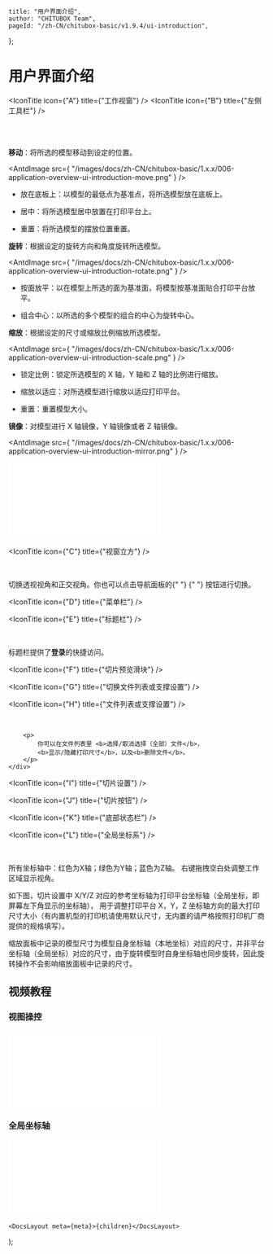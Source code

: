 
	title: "用户界面介绍",
	author: "CHITUBOX Team",
	pageId: "/zh-CN/chitubox-basic/v1.9.4/ui-introduction",
};

# 用户界面介绍

<ImageContainer>
	<AntdImage
		src={
			"/images/docs/zh-CN/chitubox-basic/1.x.x/006-application-overview-ui-introduction001--1.png"
		}
		style={{ width: "100%", maxWidth: "1300px" }}
	/>
</ImageContainer>

<IconTitle icon={"A"} title={"工作视窗"} />
<IconTitle icon={"B"} title={"左侧工具栏"} />

<div style={{ display: "flex" }}>
	<div>&emsp;&emsp;&emsp;</div>
	<div>
		<div>
			<AntdImage
				src={
					"/images/docs/zh-CN/chitubox-basic/1.x.x/006-application-overview-ui-introduction001b1.png"
				}
			/>
		</div>
		<br />
		<ImageComparison
			img1Src={"/images/docs/zh-CN/chitubox-basic/1.x.x/gif/005move.gif"}
			text1={"移动"}
			img2Src={
				"/images/docs/zh-CN/chitubox-basic/1.x.x/gif/006rotate.gif"
			}
			text2={"旋转"}
		/>
		<ImageComparison
			img1Src={"/images/docs/zh-CN/chitubox-basic/1.x.x/gif/007scale.gif"}
			text1={"缩放"}
			img2Src={
				"/images/docs/zh-CN/chitubox-basic/1.x.x/gif/008mirror.gif"
			}
			text2={"镜像"}
		/>
	</div>
</div>

**移动**：将所选的模型移动到设定的位置。

<AntdImage
	src={
		"/images/docs/zh-CN/chitubox-basic/1.x.x/006-application-overview-ui-introduction-move.png"
	}
/>

-   放在底板上：以模型的最低点为基准点，将所选模型放在底板上。

-   居中：将所选模型居中放置在打印平台上。

-   重置：将所选模型的摆放位置重置。

**旋转**：根据设定的旋转方向和角度旋转所选模型。

<AntdImage
	src={
		"/images/docs/zh-CN/chitubox-basic/1.x.x/006-application-overview-ui-introduction-rotate.png"
	}
/>

-   按面放平：以在模型上所选的面为基准面，将模型按基准面贴合打印平台放平。

-   组合中心：以所选的多个模型的组合的中心为旋转中心。

**缩放**：根据设定的尺寸或缩放比例缩放所选模型。

<AntdImage
	src={
		"/images/docs/zh-CN/chitubox-basic/1.x.x/006-application-overview-ui-introduction-scale.png"
	}
/>

-   锁定比例：锁定所选模型的 X 轴，Y 轴和 Z 轴的比例进行缩放。

-   缩放以适应：对所选模型进行缩放以适应打印平台。

-   重置：重置模型大小。

**镜像**：对模型进行 X 轴镜像，Y 轴镜像或者 Z 轴镜像。

<AntdImage
	src={
		"/images/docs/zh-CN/chitubox-basic/1.x.x/006-application-overview-ui-introduction-mirror.png"
	}
/>

<BilibiliVideoContainer>
	<iframe
		src="//player.bilibili.com/player.html?aid=629966975&bvid=BV1cb4y1D7nS&cid=317749405&page=1"
		scrolling="no"
		border="0"
		frameborder="no"
		framespacing="0"
		allowfullscreen="true"
	></iframe>
</BilibiliVideoContainer>

<IconTitle icon={"C"} title={"视窗立方"} />

<div style={{ display: "flex" }}>
	<div>&emsp;&emsp;&emsp;</div>
	<div>
		<p>
			切换透视视角和正交视角。你也可以点击导航面板的{" "}
			<AntdImage
				src={
					"/images/docs/zh-CN/chitubox-basic/1.x.x/006-application-overview-setting-and-help00x1x.png"
				}
			/>{" "}
			按钮进行切换。
			<AntdImage
				src={
					"/images/docs/zh-CN/chitubox-basic/1.x.x/006-application-overview-setting-and-help00xx.png"
				}
			/>
		</p>
	</div>
</div>

<IconTitle icon={"D"} title={"菜单栏"} />

<IconTitle icon={"E"} title={"标题栏"} />

<div style={{ display: "flex" }}>
	<div>&emsp;&emsp;&emsp;</div>
	<div>
		<p>
			标题栏提供了<b>登录</b>的快捷访问。
		</p>
	</div>
</div>

<IconTitle icon={"F"} title={"切片预览滑块"} />

<IconTitle icon={"G"} title={"切换文件列表或支撑设置"} />

<IconTitle icon={"H"} title={"文件列表或支撑设置"} />

<div style={{ display: "flex" }}>
	<div>&emsp;&emsp;&emsp;</div>
	<div>
		<AntdImage
			src={
				"/images/docs/zh-CN/chitubox-basic/1.x.x/006-application-overview-ui-introduction001h-1.png"
			}
		/>

		<p>
			你可以在文件列表里 <b>选择/取消选择（全部）文件</b>，
			<b>显示/隐藏打印尺寸</b>，以及<b>删除文件</b>。
		</p>
	</div>
</div>

<IconTitle icon={"I"} title={"切片设置"} />

<IconTitle icon={"J"} title={"切片按钮"} />

<IconTitle icon={"K"} title={"底部状态栏"} />

<IconTitle icon={"L"} title={"全局坐标系"} />

<div style={{ display: "flex" }}>
	<div>&emsp;&emsp;&emsp;</div>
	<div>
		<p>
			所有坐标轴中：红色为X轴；绿色为Y轴；蓝色为Z轴。
			右键拖拽空白处调整工作区域显示视角。
		</p>
		<AntdImage
			src={
				"/images/docs/zh-CN/chitubox-basic/1.x.x/006-application-overview-ui-introduction001l-1.png"
			}
		/>
		<p>
			如下图，切片设置中 X/Y/Z
			对应的参考坐标轴为打印平台坐标轴（全局坐标，即屏幕左下角显示的坐标轴），
			用于调整打印平台 X，Y，Z
			坐标轴方向的最大打印尺寸大小（有内置机型的打印机请使用默认尺寸，无内置的请严格按照打印机厂商提供的规格填写）。
		</p>
		<AntdImage
			src={
				"/images/docs/zh-CN/chitubox-basic/1.x.x/006-application-overview-ui-introduction001l-2.png"
			}
		/>
	</div>
</div>

<Admonition type="note" title="注意">
	缩放面板中记录的模型尺寸为模型自身坐标轴（本地坐标）对应的尺寸，并非平台坐标轴（全局坐标）对应的尺寸，由于旋转模型时自身坐标轴也同步旋转，因此旋转操作不会影响缩放面板中记录的尺寸。
</Admonition>

## 视频教程

### 视图操控

<BilibiliVideoContainer>
	<iframe
		src="//player.bilibili.com/player.html?aid=374942223&bvid=BV1VZ4y1c7VK&cid=318609515&page=1"
		scrolling="no"
		border="0"
		frameborder="no"
		framespacing="0"
		allowfullscreen="true"
	></iframe>
</BilibiliVideoContainer>

### 全局坐标轴

<BilibiliVideoContainer>
	<iframe
		src="//player.bilibili.com/player.html?aid=247383975&bvid=BV1kv41187pn&cid=318722435&page=1"
		scrolling="no"
		border="0"
		frameborder="no"
		framespacing="0"
		allowfullscreen="true"
	></iframe>
</BilibiliVideoContainer>

	<DocsLayout meta={meta}>{children}</DocsLayout>
);

